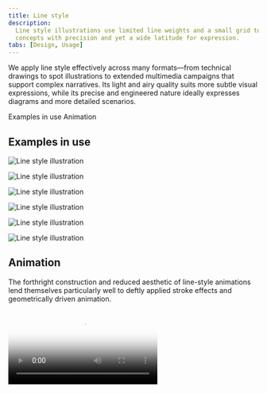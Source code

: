 ```yaml
---
title: Line style
description:
  Line style illustrations use limited line weights and a small grid to convey
  concepts with precision and yet a wide latitude for expression.
tabs: [Design, Usage]
---
```



<PageDescription>

We apply line style effectively across many formats—from technical drawings to
spot illustrations to extended multimedia campaigns that support complex
narratives. Its light and airy quality suits more subtle visual expressions,
while its precise and engineered nature ideally expresses diagrams and more
detailed scenarios.

</PageDescription>

<AnchorLinks>
  <AnchorLink>Examples in use</AnchorLink>
  <AnchorLink>Animation</AnchorLink>
</AnchorLinks>

## Examples in use

<Row className="mock-gallery">

<Column colMd={4} colLg={8}>

![Line style illustration](./images/Usage-ex1.png)

</Column>

<Column colMd={4} colLg={4}>

![Line style illustration](./images/Usage-ex2.png)

</Column>

</Row>

<Row className="mock-gallery">

<Column colMd={4} colLg={4}>

![Line style illustration](./images/Usage-ex3.png)

</Column>

<Column colMd={4} colLg={8}>

![Line style illustration](./images/Usage-ex4.png)

</Column>

</Row>

<Row className="mock-gallery">

<Column colMd={4} colLg={8}>

![Line style illustration](./images/Usage-ex5.png)

</Column>

<Column colMd={4} colLg={4}>

![Line style illustration](./images/Usage-ex7.png)

</Column>

</Row>

## Animation

The forthright construction and reduced aesthetic of line-style animations lend
themselves particularly well to deftly applied stroke effects and geometrically
driven animation.

<Video poster={heroPoster} src="/videos/illustration/ls-usage-hero.mp4" />

#### Tips

- Keep shapes true to the original design. Be careful of custom path animation
  and rely on `position`, `rotation` and `scale`.
- Ensure gradients track with strokes as they move through the frame.
- Apply simple camera moves on rare occasions, but only if they further the
  message.
- Utilize shape layers in Adobe After Effects to create rectangles and circles
  to maintain flexibility, while ensuring precision.

### Gradients

Gradients can add interest to uncomplicated animations but can be technically
challenging to execute well. When illustrating for motion, avoid creating or
animating complex gradients unless they’re necessary to convey the message.

<Row className="mock-gallery">

<Column colMd={4} colLg={4}>

<GifPlayer className="video-player">

<Video
  playsInline
  autoPlay
  loop="on"
  muted
  src="/videos/illustration/ls-gradients-1.mp4"
/>

![Gradient usage](../images/ls-gradients-1.png)

</GifPlayer>

<Caption>Use gradients if they’re relevant to the concept.</Caption>

</Column>

<Column colMd={4} colLg={4}>

<GifPlayer className="video-player">

<Video
  playsInline
  autoPlay
  loop="on"
  muted
  src="/videos/illustration/ls-gradients-2.mp4"
/>

![Gradient usage](../images/ls-gradients-2.png)

</GifPlayer>

<Caption>
  Avoid complex gradients if the message can be conveyed without it.
</Caption>

</Column>

</Row>

### Offset and overlap

When offsetting the movement of objects, it’s crucial that we prevent
overlapping linework. Closely offset elements feel guided and finely
choreographed. Conversely, overlapping strokes create an impression of busyness
and disorder.

<DoDontRow>

<DoDont type="do" caption="Choreographed offsets on each object create visual interest.">
<GifPlayer color="dark" className="video-player">

<Video
  playsInline
  autoPlay
  loop="on"
  muted
  src="/videos/illustration/ls-offset-do.mp4"
/>

![Offset do](../images/ls-offset-do.png)

</GifPlayer>
</DoDont>

<DoDont type="dont" caption="Avoid overlapping objects.">
<GifPlayer color="dark" className="video-player">

<Video
  playsInline
  autoPlay
  loop="on"
  muted
  src="/videos/illustration/ls-offset-dont.mp4"
/>

![Offset don't](../images/ls-offset-dont.png)

</GifPlayer>
</DoDont>
  
</DoDontRow>

### Design-first performance

In general, line illustrations that depict faces, hands or the anatomy can feel
alien and rigid when animated with realistic movements. Instead, lean into the
graphic nature of each composition, animating the underlying graphic shapes to
gesture at realism, without closely imitating it.

<DoDontRow>

<DoDont type="do" caption="Here’s a graphic interpretation of human performance.">
<GifPlayer color="dark" className="video-player">

<Video
  playsInline
  autoPlay
  loop="on"
  muted
  src="/videos/illustration/ls-design-do.mp4"
/>

![Design-first do](../images/ls-design-do.png)

</GifPlayer>
</DoDont>

<DoDont type="dont" caption="Overly fluid performances degrade the design.">
<GifPlayer color="dark" className="video-player">

<Video
  playsInline
  autoPlay
  loop="on"
  muted
  src="/videos/illustration/ls-design-dont.mp4"
/>

![Design-first don't](../images/ls-design-dont.png)

</GifPlayer>
</DoDont>
  
</DoDontRow>
